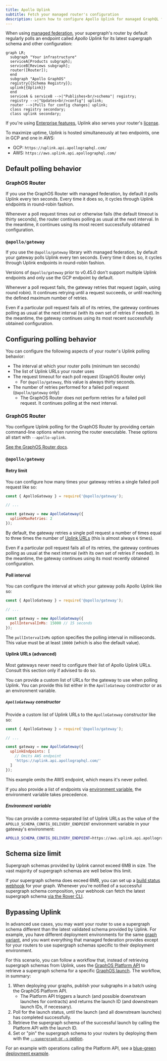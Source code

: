 ```yaml
---
title: Apollo Uplink
subtitle: Fetch your managed router's configuration
description: Learn how to configure Apollo Uplink for managed GraphQL federation, including polling behavior and Uplink URLs.
---
```


When using [managed federation](/federation/managed-federation/overview/), your supergraph's router by default regularly polls an endpoint called _Apollo Uplink_ for its latest supergraph schema and other configuration:

```mermaid
graph LR;
  subgraph "Your infrastructure"
  serviceA[Products subgraph];
  serviceB[Reviews subgraph];
  router([Router]);
  end
  subgraph "Apollo GraphOS"
  registry{{Schema Registry}};
  uplink{{Uplink}}
  end
  serviceA & serviceB -->|"Publishes<br/>schema"| registry;
  registry -->|"Updates<br/>config"| uplink;
  router -->|Polls for config changes| uplink;
  class registry secondary;
  class uplink secondary;
```

If you're using [Enterprise features](/router/enterprise-features/), Uplink also serves your router's [license](/router/enterprise-features/#the-enterprise-license).

To maximize uptime, Uplink is hosted simultaneously at two endpoints, one in GCP and one in AWS:

- GCP: `https://uplink.api.apollographql.com/`
- AWS: `https://aws.uplink.api.apollographql.com/`

## Default polling behavior

### GraphOS Router

If you use the GraphOS Router with managed federation, by default it polls Uplink every ten seconds. Every time it does so, it cycles through Uplink endpoints in round-robin fashion.

Whenever a poll request times out or otherwise fails (the default timeout is thirty seconds), the router continues polling as usual at the next interval. In the meantime, it continues using its most recent successfully obtained configuration.

### `@apollo/gateway`

If you use the `@apollo/gateway` library with managed federation, by default your gateway polls Uplink every ten seconds. Every time it does so, it cycles through Uplink endpoints in round-robin fashion.

<Note>

Versions of `@apollo/gateway` prior to v0.45.0 don't support multiple Uplink endpoints and only use the GCP endpoint by default.

</Note>

Whenever a poll request fails, the gateway retries that request (again, using round robin). It continues retrying until a request succeeds, or until reaching the defined maximum number of retries.

Even if a particular poll request fails all of its retries, the gateway continues polling as usual at the next interval (with its own set of retries if needed). In the meantime, the gateway continues using its most recent successfully obtained configuration.

## Configuring polling behavior

You can configure the following aspects of your router's Uplink polling behavior:

- The interval at which your router polls (minimum ten seconds)
- The list of Uplink URLs your router uses
- The request timeout for each poll request (GraphOS Router only)
  - For `@apollo/gateway`, this value is always thirty seconds.
- The number of retries performed for a failed poll request (`@apollo/gateway` only)
  - The GraphOS Router does not perform retries for a failed poll request. It continues polling at the next interval.

### GraphOS Router

You configure Uplink polling for the GraphOS Router by providing certain command-line options when running the router executable. These options all start with `--apollo-uplink`.

[See the GraphOS Router docs](/router/configuration/overview#--apollo-uplink-endpoints).

### `@apollo/gateway`

#### Retry limit

You can configure how many times your gateway retries a single failed poll request like so:

```js {6}
const { ApolloGateway } = require('@apollo/gateway');

// ...

const gateway = new ApolloGateway({
  uplinkMaxRetries: 2
});
```

By default, the gateway retries a single poll request a number of times equal to three times the number of [Uplink URLs](#uplink-urls-advanced) (this is almost always `6` times).

Even if a particular poll request fails all of its retries, the gateway continues polling as usual at the next interval (with its own set of retries if needed). In the meantime, the gateway continues using its most recently obtained configuration.

#### Poll interval

You can configure the interval at which your gateway polls Apollo Uplink like so:

```js {6}
const { ApolloGateway } = require('@apollo/gateway');

// ...

const gateway = new ApolloGateway({
  pollIntervalInMs: 15000 // 15 seconds
});
```

The `pollIntervalInMs` option specifies the polling interval in milliseconds. This value must be at least `10000` (which is also the default value).

#### Uplink URLs (advanced)

<Note>

Most gateways never need to configure their list of Apollo Uplink URLs. Consult this section only if advised to do so.

</Note>

You can provide a custom list of URLs for the gateway to use when polling Uplink. You can provide this list either in the `ApolloGateway` constructor or as an environment variable.

##### `ApolloGateway` constructor

Provide a custom list of Uplink URLs to the `ApolloGateway` constructor like so:

```js {6-9}
const { ApolloGateway } = require('@apollo/gateway');

// ...

const gateway = new ApolloGateway({
  uplinkEndpoints: [
    // Omits AWS endpoint
    'https://uplink.api.apollographql.com/'
  ]
});
```

This example omits the AWS endpoint, which means it's never polled.

<Note>

If you also provide a list of endpoints via [environment variable](#environment-variable), the environment variable takes precedence.

</Note>

##### Environment variable

You can provide a comma-separated list of Uplink URLs as the value of the `APOLLO_SCHEMA_CONFIG_DELIVERY_ENDPOINT` environment variable in your gateway's environment:

```bash
APOLLO_SCHEMA_CONFIG_DELIVERY_ENDPOINT=https://aws.uplink.api.apollographql.com/,https://uplink.api.apollographql.com/
```

## Schema size limit

Supergraph schemas provided by Uplink cannot exceed 6MB in size. The vast majority of supergraph schemas are well below this limit.

If your supergraph schema does exceed 6MB, you can set up a [build status webhook](/graphos/monitoring/insights/notifications/build-status) for your graph. Whenever you're notified of a successful supergraph schema composition, your webhook can fetch the latest supergraph schema [via the Rover CLI](/rover/commands/supergraphs#supergraph-fetch).

## Bypassing Uplink

<PreviewFeature />

In advanced use cases, you may want your router to use a supergraph schema different than the latest validated schema provided by Uplink. For example, you have different deployment environments for the same [graph variant](/graphos/get-started/concepts/graphs-and-variants#variants), and you want everything that managed federation provides except for your routers to use supergraph schemas specific to their deployment environment.

For this scenario, you can follow a workflow that, instead of retrieving supergraph schemas from Uplink, uses the [GraphOS Platform API](/graphos/reference/platform-api) to retrieve a supergraph schema for a specific [GraphOS launch](/graphos/schema-development/pipeline/delivery/launch). The workflow, in summary:

1. When deploying your graphs, publish your subgraphs in a batch using the GraphOS Platform API.
    * The Platform API triggers a launch (and possible downstream launches for contracts) and returns the launch ID (and downstream launch IDs, if necessary).
1. Poll for the launch status, until the launch (and all downstream launches) has completed successfully.
1. Retrieve the supergraph schema of the successful launch by calling the Platform API with the launch ID.
1. Set or "pin" the supergraph schema to your routers by deploying them with the [`--supergraph` or `-s` option](/router/configuration/overview/#-s----supergraph).

For an example with operations calling the Platform API, see a [blue-green deployment example](/federation/managed-federation/deployment/#example-blue-green-deployment).
